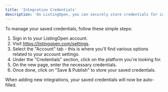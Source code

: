 ```yaml
---
title: 'Integration Credentials'
description: 'On ListingOpen, you can securely store credentials for integrated platforms.'
---
```


To manage your saved credentials, follow these simple steps:

1. Sign in to your ListingOpen account.
2. Visit https://listingopen.com/settings.
3. Select the "Account" tab - this is where you'll find various options related to your account settings.
4. Under the "Credentials" section, click on the platform you're looking for.
5. On the new page, enter the necessary credentials.
6. Once done, click on "Save & Publish" to store your saved credentials.

<Note>When adding new integrations, your saved credentials will now be auto-filled.</Note>
